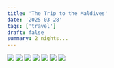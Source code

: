 ```yaml
---
title: 'The Trip to the Maldives'
date: '2025-03-28'
tags: ['travel']
draft: false
summary: 2 nights...
---
```


![](https://ik.imagekit.io/1winv85cn8g/MD/compressed/IMG\_5943\_eS9WswyEg.png?updatedAt=1743413380087)
![](https://ik.imagekit.io/1winv85cn8g/MD/compressed/IMG\_6048\_96D8ugoRf.png?updatedAt=1743413381089)
![](https://ik.imagekit.io/1winv85cn8g/MD/compressed/IMG\_6178\_Yzcs4mdgY.png?updatedAt=1743413374390)
![](https://ik.imagekit.io/1winv85cn8g/MD/compressed/IMG\_6193\_Cv4DZDpkG.png?updatedAt=1743413378475)
![](https://ik.imagekit.io/1winv85cn8g/MD/compressed/IMG\_6138\_ckP7Qn5jBM.png?updatedAt=1743413379559)
![](https://ik.imagekit.io/1winv85cn8g/MD/compressed/IMG\_6086\_jbAQMzvGqI.png?updatedAt=1743413373707)
![](https://ik.imagekit.io/1winv85cn8g/MD/compressed/IMG\_6134\_Z37Piu4QX.png?updatedAt=1743413378974)
